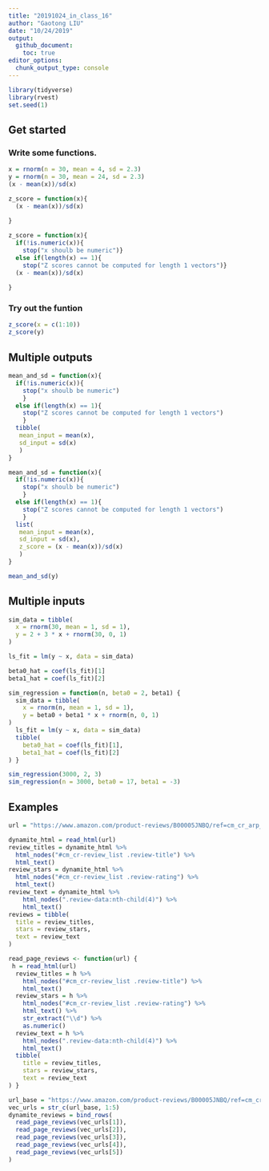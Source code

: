 ```yaml
---
title: "20191024_in_class_16"
author: "Gaotong LIU"
date: "10/24/2019"
output: 
  github_document:
    toc: true
editor_options: 
  chunk_output_type: console
---
```


```r
library(tidyverse)
library(rvest)
set.seed(1)
```

## Get started 
### Write some functions.
```r
x = rnorm(n = 30, mean = 4, sd = 2.3)
y = rnorm(n = 30, mean = 24, sd = 2.3)
(x - mean(x))/sd(x)
```

```r
z_score = function(x){
  (x - mean(x))/sd(x)
  
}

z_score = function(x){
  if(!is.numeric(x)){
    stop("x shoulb be numeric")}
  else if(length(x) == 1){
    stop("Z scores cannot be computed for length 1 vectors")}
  (x - mean(x))/sd(x)
  
}
```

### Try out the funtion

```r
z_score(x = c(1:10))
z_score(y)


```

## Multiple outputs
```r
mean_and_sd = function(x){
  if(!is.numeric(x)){
    stop("x shoulb be numeric")
    }
  else if(length(x) == 1){
    stop("Z scores cannot be computed for length 1 vectors")
    }
  tibble(
   mean_input = mean(x),
   sd_input = sd(x)
   )
}

mean_and_sd = function(x){
  if(!is.numeric(x)){
    stop("x shoulb be numeric")
    }
  else if(length(x) == 1){
    stop("Z scores cannot be computed for length 1 vectors")
    }
  list(
   mean_input = mean(x),
   sd_input = sd(x),
   z_score = (x - mean(x))/sd(x)
   )
}

mean_and_sd(y)
```

## Multiple inputs
```r
sim_data = tibble(
  x = rnorm(30, mean = 1, sd = 1),
  y = 2 + 3 * x + rnorm(30, 0, 1)
)

ls_fit = lm(y ~ x, data = sim_data)

beta0_hat = coef(ls_fit)[1]
beta1_hat = coef(ls_fit)[2]
```

```r
sim_regression = function(n, beta0 = 2, beta1) {
  sim_data = tibble(
    x = rnorm(n, mean = 1, sd = 1),
    y = beta0 + beta1 * x + rnorm(n, 0, 1)
)
  ls_fit = lm(y ~ x, data = sim_data)
  tibble(
    beta0_hat = coef(ls_fit)[1],
    beta1_hat = coef(ls_fit)[2]
) }
```

```r
sim_regression(3000, 2, 3)
sim_regression(n = 3000, beta0 = 17, beta1 = -3)
```

## Examples
```r
url = "https://www.amazon.com/product-reviews/B00005JNBQ/ref=cm_cr_arp_d_viewopt_rvwer?ie=UTF8&reviewerType=avp_only_reviews&sortBy=recent&pageNumber=1"

dynamite_html = read_html(url)
review_titles = dynamite_html %>%
  html_nodes("#cm_cr-review_list .review-title") %>%
  html_text()
review_stars = dynamite_html %>%
  html_nodes("#cm_cr-review_list .review-rating") %>%
  html_text()
review_text = dynamite_html %>%
    html_nodes(".review-data:nth-child(4)") %>%
    html_text()
reviews = tibble(
  title = review_titles,
  stars = review_stars,
  text = review_text
)
```

```r
read_page_reviews <- function(url) {
 h = read_html(url)
  review_titles = h %>%
    html_nodes("#cm_cr-review_list .review-title") %>%
    html_text()
  review_stars = h %>%
    html_nodes("#cm_cr-review_list .review-rating") %>%
    html_text() %>%
    str_extract("\\d") %>%
    as.numeric()
  review_text = h %>%
    html_nodes(".review-data:nth-child(4)") %>%
    html_text()
  tibble(
    title = review_titles,
    stars = review_stars,
    text = review_text
) }
```

```r
url_base = "https://www.amazon.com/product-reviews/B00005JNBQ/ref=cm_cr_arp_d_viewopt_rvwer?ie=UTF8&reviewerType=avp_only_reviews&sortBy=recent&pageNumber="
vec_urls = str_c(url_base, 1:5)
dynamite_reviews = bind_rows(
  read_page_reviews(vec_urls[1]),
  read_page_reviews(vec_urls[2]),
  read_page_reviews(vec_urls[3]),
  read_page_reviews(vec_urls[4]),
  read_page_reviews(vec_urls[5])
)

```

